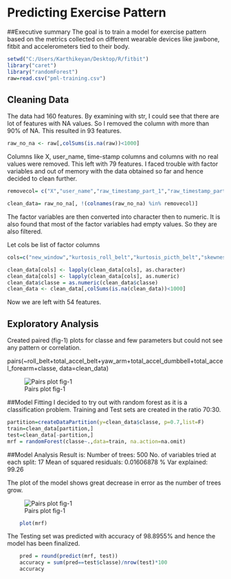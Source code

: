 # Predicting Exercise Pattern

##Executive summary
The goal is to train a model for exercise pattern  based on the metrics collected on different wearable devices like jawbone, fitbit and accelerometers tied to their body. 

```r
setwd("C:/Users/Karthikeyan/Desktop/R/fitbit")
library("caret")
library("randomForest")
raw=read.csv("pml-training.csv")
```
## Cleaning Data
The data had 160 features. By examining with str, I could see that there are lot of features with NA values. So I removed the column with more than 90% of NA. This resulted in 93 features.

```r
raw_no_na <- raw[,colSums(is.na(raw))<1000]
```

Columns like X, user_name, time-stamp columns and columns with no real values were removed. This left with 79 features. I faced trouble with factor variables and out of memory with the data obtained so far and hence decided to clean further.

```r
removecol= c("X","user_name","raw_timestamp_part_1","raw_timestamp_part_2","cvtd_timestamp","kurtosis_yaw_belt","skewness_yaw_belt","amplitude_yaw_belt","kurtosis_yaw_dumbbell","skewness_yaw_dumbbell","amplitude_yaw_dumbbell","kurtosis_yaw_forearm","skewness_yaw_forearm","amplitude_yaw_forearm")

clean_data= raw_no_na[, !(colnames(raw_no_na) %in% removecol)]
```

The factor variables are then converted into character then to numeric. It is also found that most of the factor variables had empty values. So they are also filtered.

Let cols be list of factor columns

```r
cols=c("new_window","kurtosis_roll_belt","kurtosis_picth_belt","skewness_roll_belt","skewness_roll_belt.1","max_yaw_belt","min_yaw_belt","kurtosis_roll_dumbbell","kurtosis_picth_dumbbell","skewness_roll_dumbbell","skewness_pitch_dumbbell","max_yaw_dumbbell","min_yaw_dumbbell","kurtosis_roll_forearm","kurtosis_picth_forearm","skewness_roll_forearm","skewness_pitch_forearm","max_yaw_forearm","min_yaw_forearm","kurtosis_roll_arm","kurtosis_picth_arm","kurtosis_yaw_arm","skewness_roll_arm","skewness_pitch_arm","skewness_yaw_arm")

clean_data[cols] <- lapply(clean_data[cols], as.character)
clean_data[cols] <- lapply(clean_data[cols], as.numeric)
clean_data$classe = as.numeric(clean_data$classe)
clean_data <- clean_data[,colSums(is.na(clean_data))<1000]
```

Now we are left with 54 features.


## Exploratory Analysis
Created paired (fig-1) plots for classe and few parameters but could not see any pattern or correlation.

pairs(~roll_belt+total_accel_belt+yaw_arm+total_accel_dumbbell+total_accel_forearm+classe, data=clean_data)


![Pairs plot fig-1](figure/Explore.jpeg) 

##Model Fitting
I decided to try out with random forest as it is a classification problem. Training and Test sets are created in the ratio 70:30.

```r
partition=createDataPartition(y=clean_data$classe, p=0.7,list=F)
train=clean_data[partition,]
test=clean_data[-partition,]
mrf = randomForest(classe~.,data=train, na.action=na.omit)
```

##Model Analysis
Result is:
	Number of trees: 500
	No. of variables tried at each split: 17
	Mean of squared residuals: 0.01606878
	% Var explained: 99.26

The plot of the model shows great decrease in error as the number of trees grow.

![Pairs plot fig-1](figure/Error_Versus_Tree.jpeg)	

```r
	plot(mrf)
```
	
The Testing set was predicted with accuracy of 98.8955% and hence the model has been finalized.

```r
	pred = round(predict(mrf, test))
	accuracy = sum(pred==test$classe)/nrow(test)*100
	accuracy
``` 

